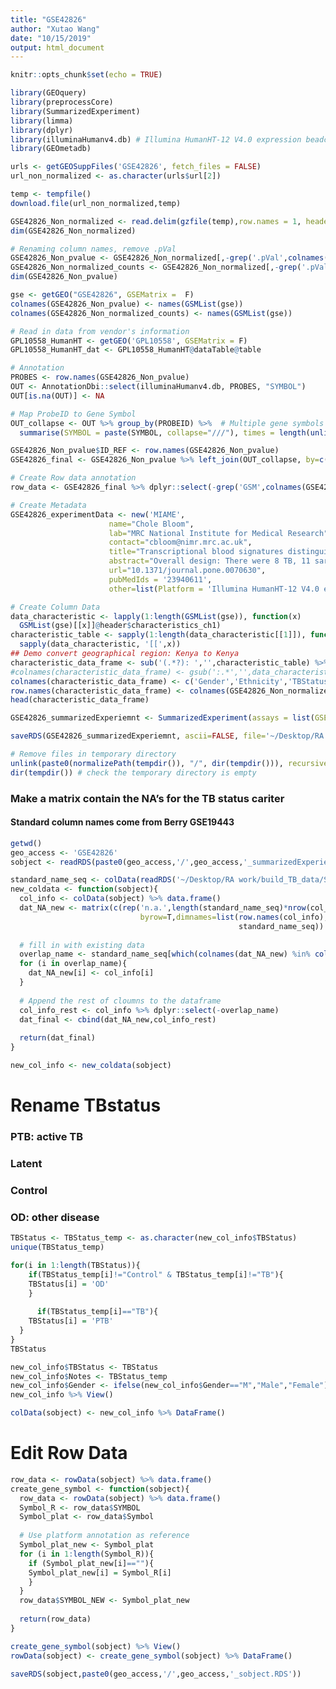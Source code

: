 ```yaml
---
title: "GSE42826"
author: "Xutao Wang"
date: "10/15/2019"
output: html_document
---
```


```r
knitr::opts_chunk$set(echo = TRUE)
```

```r
library(GEOquery)
library(preprocessCore)
library(SummarizedExperiment)
library(limma)
library(dplyr)
library(illuminaHumanv4.db) # Illumina HumanHT-12 V4.0 expression beadchip
library(GEOmetadb)
```

```r
urls <- getGEOSuppFiles('GSE42826', fetch_files = FALSE)
url_non_normalized <- as.character(urls$url[2])

temp <- tempfile()
download.file(url_non_normalized,temp)

GSE42826_Non_normalized <- read.delim(gzfile(temp),row.names = 1, header = TRUE) %>% dplyr::select_if(~sum(!is.na(.)) > 0)
dim(GSE42826_Non_normalized)
```

```r
# Renaming column names, remove .pVal
GSE42826_Non_pvalue <- GSE42826_Non_normalized[,-grep('.pVal',colnames(GSE42826_Non_normalized))]
GSE42826_Non_normalized_counts <- GSE42826_Non_normalized[,-grep('.pVal',colnames(GSE42826_Non_normalized))]
dim(GSE42826_Non_pvalue)

gse <- getGEO("GSE42826", GSEMatrix =  F)
colnames(GSE42826_Non_pvalue) <- names(GSMList(gse))
colnames(GSE42826_Non_normalized_counts) <- names(GSMList(gse))
```

```r
# Read in data from vendor's information
GPL10558_HumanHT <- getGEO('GPL10558', GSEMatrix = F)
GPL10558_HumanHT_dat <- GPL10558_HumanHT@dataTable@table

# Annotation
PROBES <- row.names(GSE42826_Non_pvalue) 
OUT <- AnnotationDbi::select(illuminaHumanv4.db, PROBES, "SYMBOL")
OUT[is.na(OUT)] <- NA

# Map ProbeID to Gene Symbol 
OUT_collapse <- OUT %>% group_by(PROBEID) %>%  # Multiple gene symbols map to the same ProbeID
  summarise(SYMBOL = paste(SYMBOL, collapse="///"), times = length(unlist(strsplit(SYMBOL, "///")))) 

GSE42826_Non_pvalue$ID_REF <- row.names(GSE42826_Non_pvalue)
GSE42826_final <- GSE42826_Non_pvalue %>% left_join(OUT_collapse, by=c('ID_REF'="PROBEID")) %>% left_join(GPL10558_HumanHT_dat, by = c('ID_REF'='ID')) 

# Create Row data annotation
row_data <- GSE42826_final %>% dplyr::select(-grep('GSM',colnames(GSE42826_final))) %>% DataFrame()
```

```r
# Create Metadata
GSE42826_experimentData <- new('MIAME',
                      name="Chole Bloom",
                      lab="MRC National Institute for Medical Research",
                      contact="cbloom@nimr.mrc.ac.uk",
                      title="Transcriptional blood signatures distinguish pulmonary tuberculosis, pulmonary sarcoidosis, pneumonias and lung cancers.",
                      abstract="Overall design: There were 8 TB, 11 sarcoidosis and 23 healthy controls",
                      url="10.1371/journal.pone.0070630",
                      pubMedIds = '23940611',
                      other=list(Platform = 'Illumina HumanHT-12 V4.0 expression beadchip (GPL10558)'))

# Create Column Data
data_characteristic <- lapply(1:length(GSMList(gse)), function(x)  
  GSMList(gse)[[x]]@header$characteristics_ch1)
characteristic_table <- sapply(1:length(data_characteristic[[1]]), function(x) 
  sapply(data_characteristic, '[[',x)) 
## Demo convert geographical region: Kenya to Kenya
characteristic_data_frame <- sub('(.*?): ','',characteristic_table) %>% DataFrame();characteristic_data_frame
#colnames(characteristic_data_frame) <- gsub(':.*','',data_characteristic[[1]])
colnames(characteristic_data_frame) <- c('Gender','Ethnicity','TBStatus','Tissue')
row.names(characteristic_data_frame) <- colnames(GSE42826_Non_normalized_counts)
head(characteristic_data_frame)

GSE42826_summarizedExperiemnt <- SummarizedExperiment(assays = list(GSE42826_Non_normalized_counts= as.matrix(GSE42826_Non_normalized_counts)), colData = characteristic_data_frame, rowData = row_data, metadata = list(GSE42826_experimentData)); GSE42826_summarizedExperiemnt
```

```r
saveRDS(GSE42826_summarizedExperiemnt, ascii=FALSE, file='~/Desktop/RA work/build_TB_data/Signatures/Bloom/GSE42826/GSE42826_summarizedExperiemnt.RDS')

# Remove files in temporary directory
unlink(paste0(normalizePath(tempdir()), "/", dir(tempdir())), recursive = TRUE)
dir(tempdir()) # check the temporary directory is empty

```

### Make a matrix contain the NA's for the TB status cariter
#### Standard column names come from Berry GSE19443
```r
getwd()
geo_access <- 'GSE42826'
sobject <- readRDS(paste0(geo_access,'/',geo_access,'_summarizedExperiemnt.RDS'))
```

```r
standard_name_seq <- colData(readRDS('~/Desktop/RA work/build_TB_data/Signatures/Berry/GSE19443/GSE19443_summarizedExperiemnt.RDS')) %>% data.frame() %>% colnames
new_coldata <- function(sobject){
  col_info <- colData(sobject) %>% data.frame()
  dat_NA_new <- matrix(c(rep('n.a.',length(standard_name_seq)*nrow(col_info))),ncol=length(standard_name_seq),
                             byrow=T,dimnames=list(row.names(col_info),
                                                   standard_name_seq)) %>% data.frame()
  
  # fill in with existing data
  overlap_name <- standard_name_seq[which(colnames(dat_NA_new) %in% colnames(col_info))]
  for (i in overlap_name){
    dat_NA_new[i] <- col_info[i]
  }
  
  # Append the rest of cloumns to the dataframe
  col_info_rest <- col_info %>% dplyr::select(-overlap_name)
  dat_final <- cbind(dat_NA_new,col_info_rest)
  
  return(dat_final)
}

new_col_info <- new_coldata(sobject)

```

# Rename TBstatus
### PTB: active TB
### Latent
### Control
### OD: other disease
```r
TBStatus <- TBStatus_temp <- as.character(new_col_info$TBStatus)
unique(TBStatus_temp)

for(i in 1:length(TBStatus)){
    if(TBStatus_temp[i]!="Control" & TBStatus_temp[i]!="TB"){
    TBStatus[i] = 'OD'
    }
  
      if(TBStatus_temp[i]=="TB"){
    TBStatus[i] = 'PTB'
  }
}
TBStatus

new_col_info$TBStatus <- TBStatus
new_col_info$Notes <- TBStatus_temp
new_col_info$Gender <- ifelse(new_col_info$Gender=="M","Male","Female")
new_col_info %>% View()

colData(sobject) <- new_col_info %>% DataFrame()

```

# Edit Row Data

```r
row_data <- rowData(sobject) %>% data.frame()
create_gene_symbol <- function(sobject){
  row_data <- rowData(sobject) %>% data.frame()
  Symbol_R <- row_data$SYMBOL 
  Symbol_plat <- row_data$Symbol
  
  # Use platform annotation as reference 
  Symbol_plat_new <- Symbol_plat
  for (i in 1:length(Symbol_R)){
    if (Symbol_plat_new[i]==""){
    Symbol_plat_new[i] = Symbol_R[i]
    }
  }
  row_data$SYMBOL_NEW <- Symbol_plat_new
  
  return(row_data)
}

create_gene_symbol(sobject) %>% View()
rowData(sobject) <- create_gene_symbol(sobject) %>% DataFrame()

saveRDS(sobject,paste0(geo_access,'/',geo_access,'_sobject.RDS'))

```




